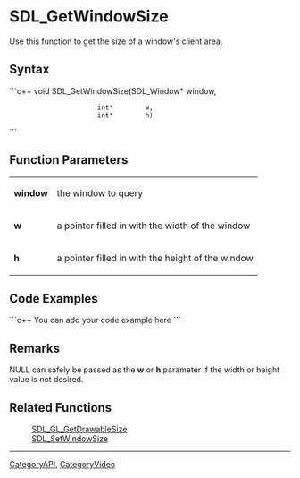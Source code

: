 <!-- pragma section-numbers off -->
<!-- pragma disable-camelcase -->

= SDL_GetWindowSize =
Use this function to get the size of a window's client area.


== Syntax ==
```c++
void SDL_GetWindowSize(SDL_Window* window,
                       int*        w,
                       int*        h)
```

== Function Parameters ==
{|
|'''window'''
|the window to query
|-
|'''w'''
|a pointer filled in with the width of the window
|-
|'''h'''
|a pointer filled in with the height of the window
|}

== Code Examples ==
```c++
You can add your code example here
```

== Remarks ==
NULL can safely be passed as the '''w''' or '''h''' parameter if the width or height value is not desired.

== Related Functions ==
:[[SDL_GL_GetDrawableSize]]
:[[SDL_SetWindowSize]]

----
[[CategoryAPI]], [[CategoryVideo]]
